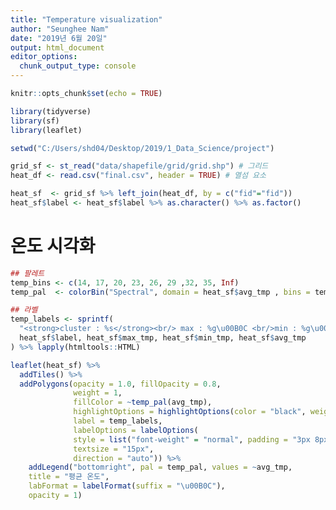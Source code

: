 ---
title: "Temperature visualization"
author: "Seunghee Nam"
date: "2019년 6월 20일"
output: html_document
editor_options: 
  chunk_output_type: console
---

```{r setup, include=FALSE}
knitr::opts_chunk$set(echo = TRUE)
```

```{r lib, message=FALSE}

library(tidyverse)
library(sf)
library(leaflet)

```

```{r setwd, echo=FALSE}

setwd("C:/Users/shd04/Desktop/2019/1_Data_Science/project")

```

```{r files}

grid_sf <- st_read("data/shapefile/grid/grid.shp") # 그리드
heat_df <- read.csv("final.csv", header = TRUE) # 열섬 요소

heat_sf  <- grid_sf %>% left_join(heat_df, by = c("fid"="fid"))
heat_sf$label <- heat_sf$label %>% as.character() %>% as.factor()

```

# 온도 시각화

```{r temp}

## 팔레트
temp_bins <- c(14, 17, 20, 23, 26, 29 ,32, 35, Inf)
temp_pal  <- colorBin("Spectral", domain = heat_sf$avg_tmp , bins = temp_bins, reverse = TRUE)

## 라벨
temp_labels <- sprintf(
  "<strong>cluster : %s</strong><br/> max : %g\u00B0C <br/>min : %g\u00B0C <br/>average : %g\u00B0C",
  heat_sf$label, heat_sf$max_tmp, heat_sf$min_tmp, heat_sf$avg_tmp 
) %>% lapply(htmltools::HTML)

leaflet(heat_sf) %>%
  addTiles() %>% 
  addPolygons(opacity = 1.0, fillOpacity = 0.8,
              weight = 1,
              fillColor = ~temp_pal(avg_tmp),
              highlightOptions = highlightOptions(color = "black", weight = 3,  bringToFront = TRUE),
              label = temp_labels,
              labelOptions = labelOptions(
              style = list("font-weight" = "normal", padding = "3px 8px"),
              textsize = "15px",
              direction = "auto")) %>% 
    addLegend("bottomright", pal = temp_pal, values = ~avg_tmp,
    title = "평균 온도",
    labFormat = labelFormat(suffix = "\u00B0C"),
    opacity = 1)

```

